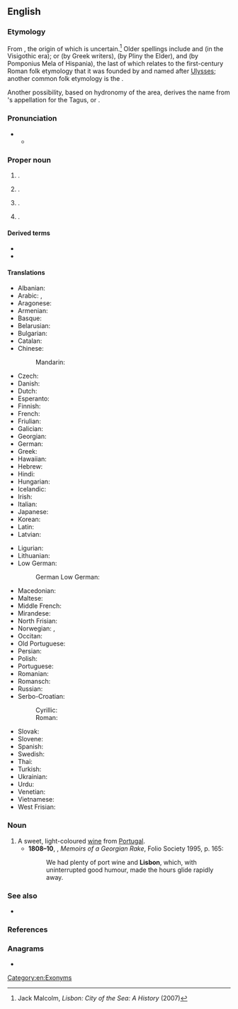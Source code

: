 ==English==
{{wikipedia}}
{{slim-wp|Lisbon (disambiguation)}}

===Etymology===
From {{der|en|la|Olisīpō}}, the origin of which is uncertain.<ref name="JM">Jack Malcolm, ''Lisbon: City of the Sea: A History'' (2007)</ref> Older spellings include {{m|la|Ulixbona}} and {{m|la|Ulixbuna}} (in the Visigothic era); {{m|grc|Ὀλισσιπών}} or {{m|grc|Ὀλισσιπόνα}} (by Greek writers), {{m|la|Olisippo}} (by Pliny the Elder), and {{m|la|Ulyssippo}} (by Pomponius Mela of Hispania), the last of which relates to the first-century Roman folk etymology that it was founded by and named after [[Ulysses]]; another common folk etymology is the {{noncog|phn|𐤏𐤋𐤉𐤑 𐤏𐤁𐤀|ts=ʿaliṣ-ʿuboʾ|t=safe harbour}}.

Another possibility, based on hydronomy of the area, derives the name from {{der|en|qfa-sub-ibe}}'s appellation for the Tagus, {{m|und|Lisso}} or {{m|und|Lucio}}.

===Pronunciation===
* {{IPA|en|/ˈlɪzbən/}}
** {{audio|en|LL-Q1860 (eng)-Vealhurl-Lisbon.wav|Audio (UK)}}

===Proper noun===
{{en-proper noun}}

# {{place|en|capital city|c/Portugal|;|capital city|dist/Lisbon}}.
# {{place|en|district|c/Portugal}}.
# {{place|en|city/county seat|co/Ransom County|s/North Dakota|c/USA}}.
# {{place|en|village/county seat|co/Columbiana County|s/Ohio|c/USA}}.

====Derived terms====
* {{l|en|Lisboner}}
* {{l|en|Lisbonite}}

====Translations====
{{trans-top|capital of Portugal}}
* Albanian: {{t|sq|Lisbonës}}
* Arabic: {{t|ar|لِشْبُونَة|f}}, {{qualifier|archaic}} {{t|ar|أُشْبُونَة|f}}
* Aragonese: {{t|an|Lisbona|f}}
* Armenian: {{t+|hy|Լիսաբոն}}
* Basque: {{t+|eu|Lisboa}}
* Belarusian: {{t|be|Лісабо́н|m}}
* Bulgarian: {{t|bg|Лисабон|m}}
* Catalan: {{t|ca|Lisboa|f}}
* Chinese:
*: Mandarin: {{t+|cmn|里斯本|tr=Lǐsīběn|sc=Hani}}
* Czech: {{t+|cs|Lisabon|m}}
* Danish: {{t|da|Lissabon}}
* Dutch: {{t+|nl|Lissabon|n}}
* Esperanto: {{t|eo|Lisbono}}
* Finnish: {{t+|fi|Lissabon}}
* French: {{t+|fr|Lisbonne|f}}
* Friulian: {{t|fur|Lisbone}}
* Galician: {{t+|gl|Lisboa|f}}
* Georgian: {{t|ka|ლისაბონი}}
* German: {{t+|de|Lissabon|n}}
* Greek: {{t|el|Λισσαβώνα|f}}
* Hawaiian: {{t|haw|Likepona}}
* Hebrew: {{t|he|ליסבון}}
* Hindi: {{t|hi|लिस्बन}}
* Hungarian: {{t+|hu|Lisszabon}}
* Icelandic: {{t|is|Lissabon|f}}
* Irish: {{t|ga|Liospóin|f}}
* Italian: {{t+|it|Lisbona|f}}
* Japanese: {{t+|ja|リスボン|tr=Risubon}}
* Korean: {{t+|ko|리스본}}
* Latin: {{t|la|Olisīpō}}
* Latvian: {{t|lv|Lisabona|f}}
{{trans-mid}}
* Ligurian: {{t|lij|Lisbonn-a}}
* Lithuanian: {{t+|lt|Lisabona|f}}
* Low German:
*: German Low German: {{t|nds-de|Lissabon|n}}
* Macedonian: {{t|mk|Ли́сабон|m}}
* Maltese: {{t|mt|Lisbona}}
* Middle French: {{t|frm|Lissebonne}}
* Mirandese: {{t|mwl|Lisboua}}
* North Frisian: {{t|frr|Lisabon}}
* Norwegian: {{t+|no|Lisboa}}, {{t+|no|Lissabon}}
* Occitan: {{t|oc|Lisbona}}
* Old Portuguese: {{t|roa-opt|Lisbõa}}
* Persian: {{t|fa|لیسبون|tr=lisbon}}
* Polish: {{t+|pl|Lizbona|f}}
* Portuguese: {{t+|pt|Lisboa|f}}
* Romanian: {{t+|ro|Lisabona}}
* Romansch: {{t|rm|Lisbona|f}}
* Russian: {{t+|ru|Лиссабо́н|m}}
* Serbo-Croatian:
*: Cyrillic: {{t|sh|Лисабон|m}}
*: Roman: {{t|sh|Lisabon|m}}
* Slovak: {{t|sk|Lisabon|m}}
* Slovene: {{t+|sl|Lizbóna|f}}
* Spanish: {{t+|es|Lisboa|f}}
* Swedish: {{t+|sv|Lissabon}}
* Thai: {{t+|th|ลิสบอน}}
* Turkish: {{t|tr|Lizbon}}
* Ukrainian: {{t|uk|Лісабо́н|m}}
* Urdu: {{t|ur|لسبن|tr=lisban}}
* Venetian: {{t|vec|Lisbona|f}}
* Vietnamese: {{t|vi|Lisboa}}
* West Frisian: {{t|fy|Lissabon}}
{{trans-bottom}}

===Noun===
{{en-noun|?}}

# A sweet, light-coloured [[wine]] from [[Portugal]].
#*'''1808–10''', {{w|William Hickey (memoirist)|William Hickey}}, ''Memoirs of a Georgian Rake'', Folio Society 1995, p. 165:
#*:We had plenty of port wine and '''Lisbon''', which, with uninterrupted good humour, made the hours glide rapidly away.

===See also===
* {{l|en|Lisboa}}

===References===
<references/>

===Anagrams===
* {{anagrams|en|a=bilnos|Bolins|bolins}}

[[Category:en:Exonyms]]